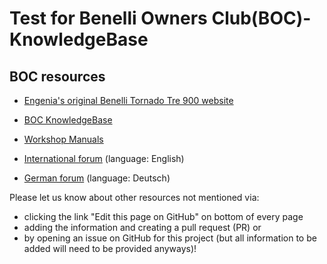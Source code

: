
# **Test** for Benelli Owners Club(BOC)-KnowledgeBase 

## BOC resources

- [Engenia's original Benelli Tornado Tre 900 website](http://engenia.com.au) 

- [BOC KnowledgeBase](BOC-KnowledgeBase)
- [Workshop Manuals](http://engenia.com.au/01_General/04_WS_Manual/WSManual.html)


- [International forum](https://www.benelliforum.com/forums/) (language: English)
- [German forum](https://benelliforum.de) (language: Deutsch)

Please let us know about other resources not mentioned via: 
- clicking the link "Edit this page on GitHub" on bottom of every page 
- adding the information and creating a pull request (PR) 
or 
- by opening an issue on GitHub for this project (but all information to be added will need to be provided anyways)!
